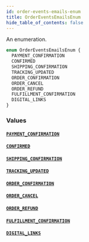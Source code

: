 ```yaml
---
id: order-events-emails-enum
title: OrderEventsEmailsEnum
hide_table_of_contents: false
---
```


An enumeration.

```graphql
enum OrderEventsEmailsEnum {
  PAYMENT_CONFIRMATION
  CONFIRMED
  SHIPPING_CONFIRMATION
  TRACKING_UPDATED
  ORDER_CONFIRMATION
  ORDER_CANCEL
  ORDER_REFUND
  FULFILLMENT_CONFIRMATION
  DIGITAL_LINKS
}
```

### Values

#### [`PAYMENT_CONFIRMATION`](#)

#### [`CONFIRMED`](#)

#### [`SHIPPING_CONFIRMATION`](#)

#### [`TRACKING_UPDATED`](#)

#### [`ORDER_CONFIRMATION`](#)

#### [`ORDER_CANCEL`](#)

#### [`ORDER_REFUND`](#)

#### [`FULFILLMENT_CONFIRMATION`](#)

#### [`DIGITAL_LINKS`](#)
